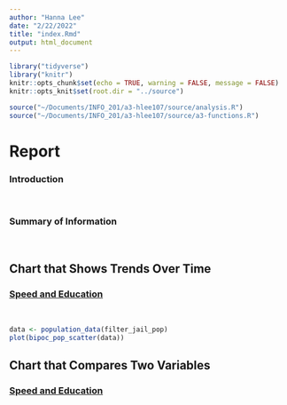 ```yaml
---
author: "Hanna Lee"
date: "2/22/2022"
title: "index.Rmd"
output: html_document
---
```


```r
library("tidyverse")
library("knitr")
knitr::opts_chunk$set(echo = TRUE, warning = FALSE, message = FALSE)
knitr::opts_knit$set(root.dir = "../source")
```

```r
source("~/Documents/INFO_201/a3-hlee107/source/analysis.R")
source("~/Documents/INFO_201/a3-hlee107/source/a3-functions.R")
```

# Report {.tabset .tabset-fade .tabset-pills}

### Introduction

<br>

### Summary of Information

<br>

## Chart that Shows Trends Over Time

### <u>Speed and Education</u>

<br>

```r
data <- population_data(filter_jail_pop)
plot(bipoc_pop_scatter(data))
```

## Chart that Compares Two Variables

### <u>Speed and Education</u>

<br>

```r

```